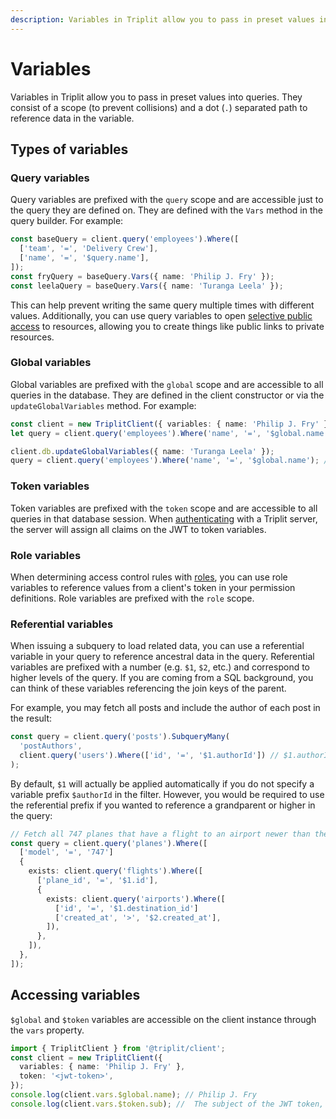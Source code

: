 ```yaml
---
description: Variables in Triplit allow you to pass in preset values into queries.
---
```


# Variables

Variables in Triplit allow you to pass in preset values into queries. They consist of a scope (to prevent collisions) and a dot (`.`) separated path to reference data in the variable.

## Types of variables

### Query variables

Query variables are prefixed with the `query` scope and are accessible just to the query they are defined on. They are defined with the `Vars` method in the query builder. For example:

```typescript
const baseQuery = client.query('employees').Where([
  ['team', '=', 'Delivery Crew'],
  ['name', '=', '$query.name'],
]);
const fryQuery = baseQuery.Vars({ name: 'Philip J. Fry' });
const leelaQuery = baseQuery.Vars({ name: 'Turanga Leela' });
```

This can help prevent writing the same query multiple times with different values. Additionally, you can use query variables to open [selective public access](/schemas/permissions#modeling-selective-public-access) to resources, allowing you to create things like public links to private resources.

### Global variables

Global variables are prefixed with the `global` scope and are accessible to all queries in the database. They are defined in the client constructor or via the `updateGlobalVariables` method. For example:

```typescript
const client = new TriplitClient({ variables: { name: 'Philip J. Fry' } });
let query = client.query('employees').Where('name', '=', '$global.name'); // resolves to 'Philip J. Fry'

client.db.updateGlobalVariables({ name: 'Turanga Leela' });
query = client.query('employees').Where('name', '=', '$global.name'); // resolves to 'Turanga Leela'
```

### Token variables

Token variables are prefixed with the `token` scope and are accessible to all queries in that database session. When [authenticating](/auth) with a Triplit server, the server will assign all claims on the JWT to token variables.

### Role variables

When determining access control rules with [roles](/schemas/permissions#roles), you can use role variables to reference values from a client's token in your permission definitions. Role variables are prefixed with the `role` scope.

### Referential variables

When issuing a subquery to load related data, you can use a referential variable in your query to reference ancestral data in the query. Referential variables are prefixed with a number (e.g. `$1`, `$2`, etc.) and correspond to higher levels of the query. If you are coming from a SQL background, you can think of these variables referencing the join keys of the parent.

For example, you may fetch all posts and include the author of each post in the result:

```typescript
const query = client.query('posts').SubqueryMany(
  'postAuthors',
  client.query('users').Where(['id', '=', '$1.authorId']) // $1.authorId refers to posts.authorId
);
```

By default, `$1` will actually be applied automatically if you do not specify a variable prefix `$authorId` in the filter. However, you would be required to use the referential prefix if you wanted to reference a grandparent or higher in the query:

```typescript
// Fetch all 747 planes that have a flight to an airport newer than the plane
const query = client.query('planes').Where([
  ['model', '=', '747']
  {
    exists: client.query('flights').Where([
      ['plane_id', '=', '$1.id'],
      {
        exists: client.query('airports').Where([
          ['id', '=', '$1.destination_id']
          ['created_at', '>', '$2.created_at'],
        ]),
      },
    ]),
  },
]);
```

## Accessing variables

`$global` and `$token` variables are accessible on the client instance through the `vars` property.

```typescript
import { TriplitClient } from '@triplit/client';
const client = new TriplitClient({
  variables: { name: 'Philip J. Fry' },
  token: '<jwt-token>',
});
console.log(client.vars.$global.name); // Philip J. Fry
console.log(client.vars.$token.sub); //  The subject of the JWT token, if it exists
```
